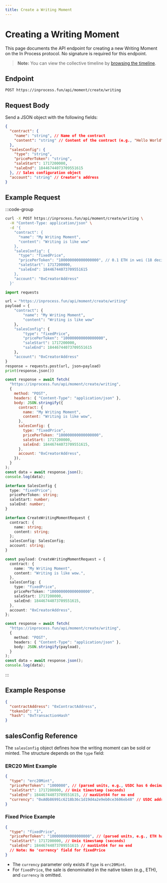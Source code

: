 ```yaml
---
title: Create a Writing Moment
---
```


# Creating a Writing Moment

This page documents the API endpoint for creating a new Writing Moment on the In Process protocol. No signature is required for this endpoint.

> **Note:** You can view the collective timeline by [browsing the timeline](/timeline).

## Endpoint

```
POST https://inprocess.fun/api/moment/create/writing
```

## Request Body

Send a JSON object with the following fields:

```json
{
  "contract": {
    "name": "string", // Name of the contract
    "content": "string" // Content of the contract (e.g., "Hello World")
  },
  "salesConfig": {
    "type": "string",
    "pricePerToken": "string",
    "saleStart": 1717200000,
    "saleEnd": 18446744073709551615
  }, // Sales configuration object
  "account": "string" // Creator's address
}
```

## Example Request

:::code-group

```bash [cURL]
curl -X POST https://inprocess.fun/api/moment/create/writing \
  -H "Content-Type: application/json" \
  -d '{
    "contract": {
      "name": "My Writing Moment",
      "content": "Writing is like wow"
    },
    "salesConfig": {
      "type": "fixedPrice",
      "pricePerToken": "100000000000000000", // 0.1 ETH in wei (18 decimals)
      "saleStart": 1717200000,
      "saleEnd": 18446744073709551615
    },
    "account": "0xCreatorAddress"
  }'
```

```python [Python]
import requests

url = "https://inprocess.fun/api/moment/create/writing"
payload = {
    "contract": {
        "name": "My Writing Moment",
        "content": "Writing is like wow"
    },
    "salesConfig": {
        "type": "fixedPrice",
        "pricePerToken": "100000000000000000",
        "saleStart": 1717200000,
        "saleEnd": 18446744073709551615
    },
    "account": "0xCreatorAddress"
}
response = requests.post(url, json=payload)
print(response.json())
```

```javascript [JavaScript]
const response = await fetch(
  "https://inprocess.fun/api/moment/create/writing",
  {
    method: "POST",
    headers: { "Content-Type": "application/json" },
    body: JSON.stringify({
      contract: {
        name: "My Writing Moment",
        content: "Writing is like wow",
      },
      salesConfig: {
        type: "fixedPrice",
        pricePerToken: "100000000000000000",
        saleStart: 1717200000,
        saleEnd: 18446744073709551615,
      },
      account: "0xCreatorAddress",
    }),
  }
);
const data = await response.json();
console.log(data);
```

```typescript [TypeScript]
interface SalesConfig {
  type: "fixedPrice";
  pricePerToken: string;
  saleStart: number;
  saleEnd: number;
}

interface CreateWritingMomentRequest {
  contract: {
    name: string;
    content: string;
  };
  salesConfig: SalesConfig;
  account: string;
}

const payload: CreateWritingMomentRequest = {
  contract: {
    name: "My Writing Moment",
    content: "Writing is like wow.",
  },
  salesConfig: {
    type: "fixedPrice",
    pricePerToken: "100000000000000000",
    saleStart: 1717200000,
    saleEnd: 18446744073709551615,
  },
  account: "0xCreatorAddress",
};

const response = await fetch(
  "https://inprocess.fun/api/moment/create/writing",
  {
    method: "POST",
    headers: { "Content-Type": "application/json" },
    body: JSON.stringify(payload),
  }
);
const data = await response.json();
console.log(data);
```

:::

## Example Response

```json
{
  "contractAddress": "0xContractAddress",
  "tokenId": "1",
  "hash": "0xTransactionHash"
}
```

## salesConfig Reference

The `salesConfig` object defines how the writing moment can be sold or minted. The structure depends on the `type` field:

### ERC20 Mint Example

```json
{
  "type": "erc20Mint",
  "pricePerToken": "1000000", // (parsed units, e.g., USDC has 6 decimals)
  "saleStart": 1717200000, // Unix timestamp (seconds)
  "saleEnd": 18446744073709551615, // maxUint64 for no end
  "currency": "0xA0b86991c6218b36c1d19d4a2e9eb0ce3606eb48" // USDC address
}
```

### Fixed Price Example

```json
{
  "type": "fixedPrice",
  "pricePerToken": "100000000000000000", // (parsed units, e.g., ETH has 18 decimals)
  "saleStart": 1717200000, // Unix timestamp (seconds)
  "saleEnd": 18446744073709551615 // maxUint64 for no end
  // Note: No 'currency' field for fixedPrice
}
```

- The `currency` parameter only exists if `type` is `erc20Mint`.
- For `fixedPrice`, the sale is denominated in the native token (e.g., ETH), and `currency` is omitted.
